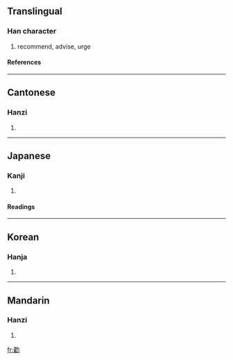 {{see|劝|勧}}

==Translingual==
===Han character===
{{Han char|rad=力|as=17|sn=19|four=4422<sub>7</sub>|canj=廿土大尸 (TGKS)}}
# recommend, advise, urge
====References====
{{Han ref|kx=0150.120|dkj=02486|dj=0338.200|hdz=10382.180|uh=52F8|ud=21240|bh=C455|bd=50261}}
----
==Cantonese==
===Hanzi===
{{yue-hanzi|jyut=|y=hyun3}}
# {{defn|Cantonese}}
----
==Japanese==
===Kanji===
{{ja-kanji|grade=|rs=力17}}
# {{defn|Japanese}} 
====Readings====
{{ja-readings|on=[[かん]] (kan), [[けん]] (ken)|kun=[[すすめる]] (susumeru)}}
----
==Korean==
===Hanja===
{{ko-hanja|hangeul=권|rv=gwon|mr=kwŏn}}
# {{defn|Korean}}
----
==Mandarin==
===Hanzi===
{{cmn-hanzi|sim=劝|pin=[[quàn]] (quan4), [[zhuó]] (zhuo2)|wg=ch'üan<sup>4</sup>, cho<sup>2</sup>}}
# {{defn|Mandarin}}

[[fr:勸]]